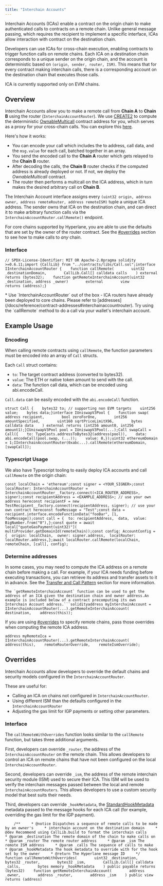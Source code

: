 ```yaml
---
title: "Interchain Accounts"
---
```


Interchain Accounts (ICAs) enable a contract on the origin chain to make authenticated calls to contracts on a remote chain. Unlike general message passing, which requires the recipient to implement a specific interface, ICAs allow interaction with contract on the destination chain.

Developers can use ICAs for cross-chain execution, enabling contracts to trigger function calls on remote chains. Each ICA on a destination chain corresponds to a unique sender on the origin chain, and the account is deterministic based on `(origin, sender, router, ISM)`. This means that for every contract making interchain calls, there is a corresponding account on the destination chain that executes those calls.

ICA is currently supported only on EVM chains.

## Overview[​](#overview "Direct link to Overview")

Interchain Accounts allow you to make a remote call from **Chain A** to **Chain B** using the router (`InterchainAccountRouter`). We use [CREATE2](https://docs.openzeppelin.com/cli/2.8/deploying-with-create2) to compute the deterministic [OwnableMulticall](https://github.com/hyperlane-xyz/hyperlane-monorepo/blob/main/solidity/contracts/middleware/libs/OwnableMulticall.sol) contract address for you, which serves as a proxy for your cross-chain calls. You can explore this [here](#example-usage).

Here's how it works:

- You can encode your call which includes the to address, call data, and the `msg.value` for each call, batched together in an array.
- You send the encoded call to the **Chain A** router which gets relayed to the **Chain B** router.
- After decoding the calls, the **Chain B** router checks if the computed address is already deployed or not. If not, we deploy the _OwnableMulticall_ contract.
- The router then performs a multicall on the ICA address, which in turn makes the desired arbitrary call on **Chain B**.

The Interchain Account interface assigns every `(uint32 origin, address owner, address remoteRouter, address remoteISM)` tuple a unique ICA address. The sender owns that ICA on the destination chain, and can direct it to make arbitrary function calls via the `InterchainAccountRouter.callRemote()` endpoint.

For core chains supported by Hyperlane, you are able to use the defaults that are set by the owner of the router contract. See the [#overrides](#overrides) section to see how to make calls to _any_ chain.

### Interface[​](#interface "Direct link to Interface")

```
// SPDX-License-Identifier: MIT OR Apache-2.0pragma solidity >=0.6.11;import {CallLib} from "../contracts/libs/Call.sol";interface IInterchainAccountRouter {    function callRemote(        uint32 _destinationDomain,        CallLib.Call[] calldata calls    ) external returns (bytes32);    function getRemoteInterchainAccount(uint32 _destination, address _owner)        external        view        returns (address);}
```

<Check>
  * Use `InterchainAccountRouter` out of the box - ICA routers have already been
  deployed to core chains. Please refer to
  [addresses](/docs/reference/contract-addresses#interchainaccountrouter). Try
  using the `callRemote` method to do a call via your wallet's interchain
  account.
</Check>

## Example Usage[​](#example-usage "Direct link to Example Usage")

### Encoding[​](#encoding "Direct link to Encoding")

When calling remote contracts using `callRemote`, the function parameters must be encoded into an array of `Call` structs.

Each `Call` struct contains:

- `to`: The target contract address (converted to bytes32).
- `value`: The ETH or native token amount to send with the call.
- `data`: The function call data, which can be encoded using abi.encodeCall.

`Call.data` can be easily encoded with the `abi.encodeCall` function.

```
struct Call {    bytes32 to; // supporting non EVM targets    uint256 value;    bytes data;}interface IUniswapV3Pool {    function swap(        address recipient,        bool zeroForOne,        int256 amountSpecified,        uint160 sqrtPriceLimitX96,        bytes calldata data    ) external returns (int256 amount0, int256 amount1);}IUniswapV3Pool pool = IUniswapV3Pool(...);Call swapCall = Call({    to: TypeCasts.addressToBytes32(address(pool)),    data: abi.encodeCall(pool.swap, (...));    value: 0,});uint32 ethereumDomain = 1;IInterchainAccountRouter(0xabc...).callRemote(ethereumDomain, [swapCall]);
```

### Typescript Usage[​](#typescript-usage "Direct link to Typescript Usage")

We also have Typescript tooling to easily deploy ICA accounts and call `callRemote` on the origin chain:

```
const localChain = 'ethereum';const signer = <YOUR_SIGNER>;const localRouter: InterchainAccountRouter = InterchainAccountRouter__factory.connect(<ICA_ROUTER_ADDRESS>, signer);const recipientAddress = <EXAMPLE_ADDRESS>; // use your own address hereconst recipientF = new TestRecipient__factory.connect(recipientAddress, signer); // use your own contract hereconst fooMessage = "Test";const data = recipient.interface.encodeFunctionData("fooBar", [1, fooMessage]);const call = {  to: recipientAddress,  data,  value: BigNumber.from("0"),};const quote = await local["quoteGasPayment(uint32)"](  multiProvider.getDomainId(remoteChain));const config: AccountConfig = {  origin: localChain,  owner: signer.address,  localRouter: localRouter.address,};await localRouter.callRemote(localChain, remoteChain, [call], config);
```

### Determine addresses[​](#determine-addresses "Direct link to Determine addresses")

In some cases, you may need to compute the ICA address on a remote chain before making a call. For example, if your ICA needs funding before executing transactions, you can retrieve its address and transfer assets to it in advance. See the [Transfer and Call Pattern](/docs/guides/transfer-and-call) section for more information.

````
The `getRemoteInterchainAccount` function can be used to get the address of an ICA given the destination chain and owner address.An example is included below of a contract precomputing its own Interchain Account address.```solidityaddress myInterchainAccount = IInterchainAccountRouter(...).getRemoteInterchainAccount(    destination,    address(this));
````

If you are using [#overrides](#overrides) to specify remote chains, pass those overrides when computing the remote ICA address.

```
address myRemoteIca = IInterchainAccountRouter(...).getRemoteInterchainAccount(    address(this),    remoteRouterOverride,    remoteIsmOverride);
```

## Overrides[​](#overrides "Direct link to Overrides")

Interchain Accounts allow developers to override the default chains and security models configured in the `InterchainAccountRouter`.

These are useful for:

- Calling an ICA on chains not configured in `InterchainAccountRouter`.
- Using different ISM than the defaults configured in the `InterchainAccountRouter`
- Adjusting the gas limit for IGP payments or setting other parameters.

### Interface[​](#interface-1 "Direct link to Interface")

The `callRemoteWithOverrides` function looks similar to the `callRemote` function, but takes three additional arguments.

First, developers can override `_router`, the address of the `InterchainAccountRouter` on the remote chain. This allows developers to control an ICA on remote chains that have not been configured on the local `InterchainAccountRouter`.

Second, developers can override `_ism`, the address of the remote interchain security module (ISM) used to secure their ICA. This ISM will be used to verify the interchain messages passed between the local and remote `InterchainAccountRouters`. This allows developers to use a custom security model that best suits their needs.

Third, developers can override `_hookMetadata`, the [StandardHookMetadata](/docs/reference/libraries/hookmetadata) metadata passed to the message hooks for each ICA call (for example, overriding the gas limit for the IGP payment).

```
    /**     * @notice Dispatches a sequence of remote calls to be made by an owner's     * interchain account on the destination domain     * @dev Recommend using CallLib.build to format the interchain calls     * @param _destination The remote domain of the chain to make calls on     * @param _router The remote router address     * @param _ism The remote ISM address     * @param _calls The sequence of calls to make     * @param _hookMetadata The hook metadata to override with for the hook set by the owner     * @return The Hyperlane message ID     */    function callRemoteWithOverrides(        uint32 _destination,        bytes32 _router,        bytes32 _ism,        CallLib.Call[] calldata _calls,        bytes memory _hookMetadata    ) public payable returns (bytes32)    function getRemoteInterchainAccount(        address _owner,        address _router,        address _ism    ) public view returns (address)
```
